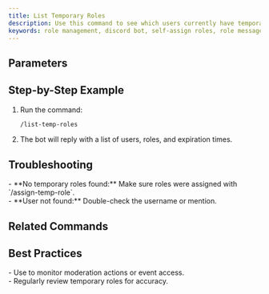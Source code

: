 ```yaml
---
title: List Temporary Roles
description: Use this command to see which users currently have temporary roles and when they expire.
keywords: role management, discord bot, self-assign roles, role messages, easy setup
---
```



## Parameters
<Cards>
  <Card title="user (optional)" description="Show temporary roles for a specific user only" />
</Cards>

## Step-by-Step Example
1. Run the command:
    ```bash
    /list-temp-roles
    ```
2. The bot will reply with a list of users, roles, and expiration times.

## Troubleshooting
<Callout type="warning">
- **No temporary roles found:** Make sure roles were assigned with `/assign-temp-role`.<br />
- **User not found:** Double-check the username or mention.
</Callout>

## Related Commands
<Cards>
  <Card title="/assign-temp-role" description="Assign a temporary role" href="./assign-temp-role" />
  <Card title="/remove-temp-role" description="Remove a temporary role" href="./remove-temp-role" />
</Cards>

## Best Practices
<Callout type="success">
- Use to monitor moderation actions or event access.<br />
- Regularly review temporary roles for accuracy.
</Callout>
